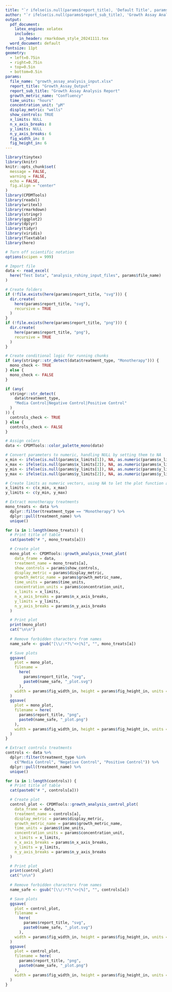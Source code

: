 ```yaml
---
title: "`r ifelse(is.null(params$report_title), 'Default Title', params$report_title)`"
author: "`r ifelse(is.null(params$report_sub_title), 'Growth Assay Analysis Report', params$report_sub_title)`"
output:
  pdf_document:
    latex_engine: xelatex
    includes:
      in_header: rmarkdown_style_20241111.tex
  word_document: default
fontsize: 11pt
geometry:
  - left=0.75in
  - right=0.75in
  - top=0.5in
  - bottom=0.5in
params:
  file_name: "growth_assay_analysis_input.xlsx"
  report_title: "Growth_Assay_Output" 
  report_sub_title: "Growth Assay Analysis Report"
  growth_metric_name: "Confluency"
  time_units: "hours"
  concentration_unit: "µM"
  display_metric: "wells"
  show_controls: TRUE
  x_limits: NULL
  n_x_axis_breaks: 8
  y_limits: NULL
  n_y_axis_breaks: 6
  fig_width_in: 8
  fig_height_in: 6
---
```


```r
library(tinytex)
library(knitr)
knitr::opts_chunk$set(
  message = FALSE,
  warning = FALSE,
  echo = FALSE,
  fig.align = "center"
)
library(CPDMTools)
library(readxl)
library(writexl)
library(rmarkdown)
library(stringr)
library(ggplot2)
library(dplyr)
library(tidyr)
library(viridis)
library(flextable)
library(here)

# Turn off scientific notation
options(scipen = 999)
```


```r
# Import file
data <- read_excel(
  here("Test Data", "analysis_rshiny_input_files", params$file_name)
)

# Create folders
if (!file.exists(here(params$report_title, "svg"))) {
  dir.create(
    here(params$report_title, "svg"),
    recursive = TRUE
  )
}
if (!file.exists(here(params$report_title, "png"))) {
  dir.create(
    here(params$report_title, "png"),
    recursive = TRUE
  )
}

# Create conditional logic for running chunks
if (any(stringr::str_detect(data$treatment_type, "Monotherapy"))) {
  mono_check <- TRUE
} else {
  mono_check <- FALSE
}

if (any(
  stringr::str_detect(
    data$treatment_type,
    "Media Control|Negative Control|Positive Control"
  )
)) {
  controls_check <- TRUE
} else {
  controls_check <- FALSE
}

# Assign colors
data <- CPDMTools::color_palette_mono(data)

# Convert parameters to numeric, handling NULL by setting them to NA
x_min <- ifelse(is.null(params$x_limits[1]), NA, as.numeric(params$x_limits[1]))
x_max <- ifelse(is.null(params$x_limits[2]), NA, as.numeric(params$x_limits[2]))
y_min <- ifelse(is.null(params$y_limits[1]), NA, as.numeric(params$y_limits[1]))
y_max <- ifelse(is.null(params$y_limits[2]), NA, as.numeric(params$y_limits[2]))

# Create limits as numeric vectors, using NA to let the plot function auto-determine limits
x_limits <- c(x_min, x_max)
y_limits <- c(y_min, y_max)
```

\setcounter{footnote}{1}
\footnotetext{
  Report was generated using the 
  \href{https://proxe.shinyapps.io/CPDMTools/}{
    \textcolor{blue}{\underline{CPDM Tools RShiny}}
  }
}
\setcounter{footnote}{2}

```r
# Extract monotherapy treatments
mono_treats <- data %>%
  dplyr::filter(treatment_type == "Monotherapy") %>%
  dplyr::pull(treatment_name) %>%
  unique()

for (a in 1:length(mono_treats)) {
  # Print title of table
  cat(paste0("# ", mono_treats[a]))

  # Create plot
  mono_plot <- CPDMTools::growth_analysis_treat_plot(
    data_frame = data,
    treatment_name = mono_treats[a],
    show_controls = params$show_controls,
    display_metric = params$display_metric,
    growth_metric_name = params$growth_metric_name,
    time_units = params$time_units,
    concentration_units = params$concentration_unit,
    x_limits = x_limits,
    n_x_axis_breaks = params$n_x_axis_breaks,
    y_limits = y_limits,
    n_y_axis_breaks = params$n_y_axis_breaks
  )

  # Print plot
  print(mono_plot)
  cat("\n\n")
  
  # Remove forbidden characters from names
  name_safe <- gsub("[\\/:*?\"<>|%]", "", mono_treats[a])

  # Save plots
  ggsave(
    plot = mono_plot,
    filename =
      here(
        params$report_title, "svg",
        paste0(name_safe, "_plot.svg")
      ),
    width = params$fig_width_in, height = params$fig_height_in, units = "in"
  )
  ggsave(
    plot = mono_plot,
    filename = here(
      params$report_title, "png",
      paste0(name_safe, "_plot.png")
    ),
    width = params$fig_width_in, height = params$fig_height_in, units = "in"
  )
}
```

```r
# Extract controls treatments
controls <- data %>%
  dplyr::filter(treatment_type %in%
    c("Media Control", "Negative Control", "Positive Control")) %>%
  dplyr::pull(treatment_name) %>%
  unique()

for (a in 1:length(controls)) {
  # Print title of table
  cat(paste0("# ", controls[a]))

  # Create plot
  control_plot <- CPDMTools::growth_analysis_control_plot(
    data_frame = data,
    treatment_name = controls[a],
    display_metric = params$display_metric,
    growth_metric_name = params$growth_metric_name,
    time_units = params$time_units,
    concentration_units = params$concentration_unit,
    x_limits = x_limits,
    n_x_axis_breaks = params$n_x_axis_breaks,
    y_limits = y_limits,
    n_y_axis_breaks = params$n_y_axis_breaks
  )

  # Print plot
  print(control_plot)
  cat("\n\n")
  
  # Remove forbidden characters from names
  name_safe <- gsub("[\\/:*?\"<>|%]", "", controls[a])

  # Save plots
  ggsave(
    plot = control_plot,
    filename =
      here(
        params$report_title, "svg",
        paste0(name_safe, "_plot.svg")
      ),
    width = params$fig_width_in, height = params$fig_height_in, units = "in"
  )
  ggsave(
    plot = control_plot,
    filename = here(
      params$report_title, "png",
      paste0(name_safe, "_plot.png")
    ),
    width = params$fig_width_in, height = params$fig_height_in, units = "in"
  )
}
```

